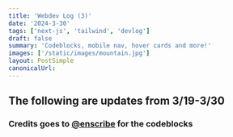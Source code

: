 ```yaml
---
title: 'Webdev Log (3)'
date: '2024-3-30'
tags: ['next-js', 'tailwind', 'devlog']
draft: false
summary: 'Codeblocks, mobile nav, hover cards and more!'
images: ['/static/images/mountain.jpg']
layout: PostSimple
canonicalUrl:
---
```


## The following are updates from 3/19-3/30

### Credits goes to [@enscribe](https://github.com/jktrn/enscribe.dev) for the codeblocks

<ChangeLogList text="codeblocks for formatting code" date="2024/3/30" />
<CodeBlock
  src="codeforces/D_Seraphim_the_Owl"
  language="cpp"
  scrollable
  skipLines={[[1, 40]]}
  addedLines={[[45, 47]]}
  removedLines={[[49, 51]]}
  fileName="D_Seraphim_the_Owl.cpp"
  title="Demo"
  id={26}
/>

<ChangeLogList
  text="Smooth mobile navbar with shadcn"
  date="2024/3/25"
  imgSrc="/static/images/webdev/mobilenav.png"
/>

<ChangeLogList
  text="Hover cards for project information"
  date="2024/3/24"
  imgSrc="/static/images/webdev/hovercards.png"
/>

<ChangeLogList
  text="Custom powershell using Oh My Posh"
  date="2024/3/23"
  imgSrc="/static/images/webdev/powershell.png"
/>

<ChangeLogList
  text="nvim setup using kickstart.nvim (lifesaver fr)"
  date="2024/3/23"
  imgSrc="/static/images/webdev/nvim.png"
/>
